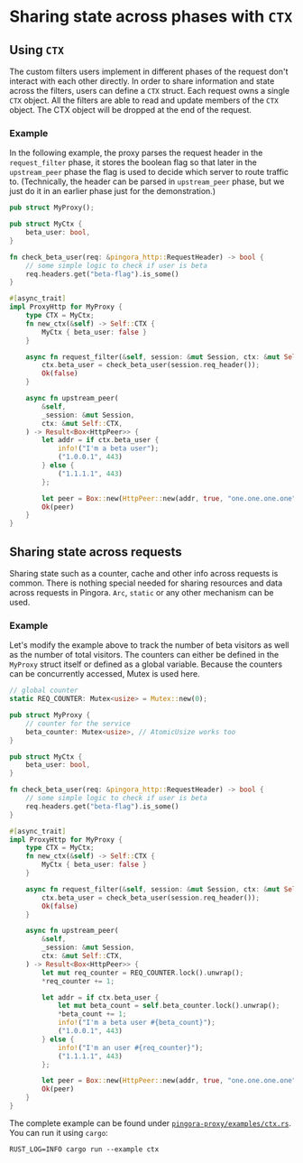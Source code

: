# Sharing state across phases with `CTX`

## Using `CTX`
The custom filters users implement in different phases of the request don't interact with each other directly. In order to share information and state across the filters, users can define a `CTX` struct. Each request owns a single `CTX` object. All the filters are able to read and update members of the `CTX` object. The CTX object will be dropped at the end of the request.

### Example

In the following example, the proxy parses the request header in the `request_filter` phase, it stores the boolean flag so that later in the `upstream_peer` phase the flag is used to decide which server to route traffic to. (Technically, the header can be parsed in `upstream_peer` phase, but we just do it in an earlier phase just for the demonstration.)

```Rust
pub struct MyProxy();

pub struct MyCtx {
    beta_user: bool,
}

fn check_beta_user(req: &pingora_http::RequestHeader) -> bool {
    // some simple logic to check if user is beta
    req.headers.get("beta-flag").is_some()
}

#[async_trait]
impl ProxyHttp for MyProxy {
    type CTX = MyCtx;
    fn new_ctx(&self) -> Self::CTX {
        MyCtx { beta_user: false }
    }

    async fn request_filter(&self, session: &mut Session, ctx: &mut Self::CTX) -> Result<bool> {
        ctx.beta_user = check_beta_user(session.req_header());
        Ok(false)
    }

    async fn upstream_peer(
        &self,
        _session: &mut Session,
        ctx: &mut Self::CTX,
    ) -> Result<Box<HttpPeer>> {
        let addr = if ctx.beta_user {
            info!("I'm a beta user");
            ("1.0.0.1", 443)
        } else {
            ("1.1.1.1", 443)
        };

        let peer = Box::new(HttpPeer::new(addr, true, "one.one.one.one".to_string()));
        Ok(peer)
    }
}
```

## Sharing state across requests
Sharing state such as a counter, cache and other info across requests is common. There is nothing special needed for sharing resources and data across requests in Pingora. `Arc`, `static` or any other mechanism can be used.


### Example
Let's modify the example above to track the number of beta visitors as well as the number of total visitors. The counters can either be defined in the `MyProxy` struct itself or defined as a global variable. Because the counters can be concurrently accessed, Mutex is used here.

```Rust
// global counter
static REQ_COUNTER: Mutex<usize> = Mutex::new(0);

pub struct MyProxy {
    // counter for the service
    beta_counter: Mutex<usize>, // AtomicUsize works too
}

pub struct MyCtx {
    beta_user: bool,
}

fn check_beta_user(req: &pingora_http::RequestHeader) -> bool {
    // some simple logic to check if user is beta
    req.headers.get("beta-flag").is_some()
}

#[async_trait]
impl ProxyHttp for MyProxy {
    type CTX = MyCtx;
    fn new_ctx(&self) -> Self::CTX {
        MyCtx { beta_user: false }
    }

    async fn request_filter(&self, session: &mut Session, ctx: &mut Self::CTX) -> Result<bool> {
        ctx.beta_user = check_beta_user(session.req_header());
        Ok(false)
    }

    async fn upstream_peer(
        &self,
        _session: &mut Session,
        ctx: &mut Self::CTX,
    ) -> Result<Box<HttpPeer>> {
        let mut req_counter = REQ_COUNTER.lock().unwrap();
        *req_counter += 1;

        let addr = if ctx.beta_user {
            let mut beta_count = self.beta_counter.lock().unwrap();
            *beta_count += 1;
            info!("I'm a beta user #{beta_count}");
            ("1.0.0.1", 443)
        } else {
            info!("I'm an user #{req_counter}");
            ("1.1.1.1", 443)
        };

        let peer = Box::new(HttpPeer::new(addr, true, "one.one.one.one".to_string()));
        Ok(peer)
    }
}
```

The complete example can be found under [`pingora-proxy/examples/ctx.rs`](https://github.com/cloudflare/pingora/tree/main/pingora-proxy/examples/ctx.rs). You can run it using `cargo`:
```
RUST_LOG=INFO cargo run --example ctx
```